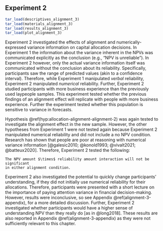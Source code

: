 ## Experiment 2 {#alignment-3}

```r
tar_load(descriptives_alignment_3)
tar_load(materials_alignment_3)
tar_load(results_alignment_3)
tar_load(plot_alignment_3)
```

Experiment 2 investigated the effects of alignment and numerically-expressed
variance information on capital allocation decisions. In Experiment 1
the information about the variance inherent in the NPVs was communicated
explicitly as the conclusion (e.g., "NPV is unreliable"). In Experiment 2
however, only the actual variance information itself was communicated without
the conclusion about its reliability. Specifically, participants saw the range
of predicted values (akin to a confidence interval). Therefore, while
Experiment 1 manipulated *verbal* reliability, Experiment 2 manipulated
*numerical* reliability. Further, Experiment 2 studied participants with more
business experience than the previously used laypeople samples. This experiment
tested whether the previous findings of an alignment effect will replicate with
people with more business experience. Further the experiment tested whether this
population is sensitive to variance in forecasts.

Hypothesis \@ref(hyp:allocation-alignment-alignment-2) was again tested to
investigate the alignment effect in the new sample. However, the other
hypotheses from Experiment 1 were not tested again because Experiment 2
manipulated numerical reliability and did not include a no NPV condition.
Research has shown that people are poor at reasoning with numerical variance
information [@galesic2010; @konold1993; @vivalt2021; @batteux2020]. Therefore,
Experiment 2 tested the following:

``` hypothesis
The NPV amount $\times$ reliability amount interaction will not be significant
in either alignment condition.
```

Experiment 2 also investigated the potential to quickly change participants'
understanding, if they did not initially use numerical reliability for their
allocations. Therefore, participants were presented with a short lecture on the
importance of paying attention variance in financial decision-making. However,
results were inconclusive, so see Appendix \@ref(alignment-3-appendix), for a
more detailed discussion. Further, Experiment 2 investigated whether
participants would have a higher sense of understanding NPV than they really do
[as in @long2018]. These results are also reported in
Appendix \@ref(alignment-3-appendix) as they were not sufficiently relevant to
this chapter.
